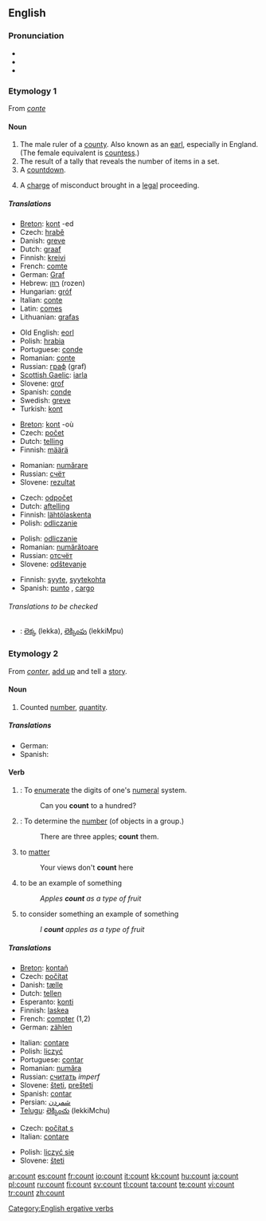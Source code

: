 ==English==

===Pronunciation===
*{{IPA|/kaʊnt/}}
*{{audio|en-us-count.ogg|Audio (US)}}
*{{rhymes|aʊnt}}

===Etymology 1===
From {{OF.}} ''[[conte]]''

====Noun====
{{wikipedia}}
{{en-noun}}

# The male ruler of a [[county]].  Also known as an [[earl]], especially in England.  (The female equivalent is [[countess]].)
# The result of a tally that reveals the number of items in a set.
# A [[countdown]].
# {{law}} A [[charge]] of misconduct brought in a [[legal]] proceeding.

=====Translations=====
{{trans-top|The male ruler of a county (1)}}
*[[Breton]]: [[kont]] {{m}} -ed {{p}}
*Czech: [[hrabě]] {{n}}
*Danish: [[greve]] {{c}}
*Dutch: [[graaf]] {{m}}
*Finnish: [[kreivi]]
*French: [[comte]] {{m}}
*German: [[Graf]] {{m}}
*Hebrew: [[רוזן]] (rozen) {{m}}
*Hungarian: [[gróf]]
*Italian: [[conte]]
*Latin: [[comes]] {{m}}
*Lithuanian: [[grafas]] {{m}}
{{trans-mid}}
*Old English: [[eorl]] {{m}}
*Polish: [[hrabia]] {{m}}
*Portuguese: [[conde]] {{m}}
*Romanian: [[conte]] {{m}}
*Russian: [[граф]] (graf) {{m}}
*[[Scottish Gaelic]]: [[iarla]] {{m}}
*Slovene: [[grof]] {{m}}
*Spanish: [[conde]] {{m}}
*Swedish: [[greve]]
*Turkish: [[kont]] {{m}}
{{trans-bottom}}

{{trans-top|The result of a tally that reveals the number of items in a set (2)}}
*[[Breton]]: [[kont]] {{f}} -où {{p}}
*Czech: [[počet]] {{n}}
*Dutch: [[telling]] {{f}}
*Finnish: [[määrä]]
{{trans-mid}}
*Romanian: [[numărare]] {{f}}
*Russian: [[счёт]]
*Slovene: [[rezultat]] {{m}}
{{trans-bottom}}

{{trans-top|A countdown (3)}}
*Czech: [[odpočet]] {{n}}
*Dutch: [[aftelling]] {{f}}
*Finnish: [[lähtölaskenta]]
*Polish: [[odliczanie]] {{n}}
{{trans-mid}}
*Polish: [[odliczanie]] {{n}}
*Romanian: [[numărătoare]] {{f}}
*Russian: [[отсчёт]]
*Slovene: [[odštevanje]] {{n}}
{{trans-bottom}}

{{trans-top|A charge of misconduct (4)}}
*Finnish: [[syyte]], [[syytekohta]]
*Spanish: [[punto]] {{m}}, [[cargo]] {{m}}
{{trans-bottom}}

======Translations to be checked======
{{checktrans}}
*{{ttbc|Telugu}}: [[లెక్క]] (lekka), [[లెక్కింపు]] (lekkiMpu)

===Etymology 2===
From {{OF.}} ''[[conter]]'', [[add up]] and tell a [[story]].

====Noun====
{{en-noun}}

# Counted [[number]], [[quantity]].

=====Translations=====
*German: {{t|de|Anzahl|g=f}}
*Spanish: {{t|es|conteo|g=m}}

====Verb====
{{en-verb}}

# {{intransitive}}: To [[enumerate]] the digits of one's [[numeral]] system.
#: Can you '''count''' to a hundred?
# {{transitive}}: To determine the [[number]] (of objects in a group.)
#: There are three apples; '''count''' them.
# {{intransitive}} to [[matter]]
#: Your views don't '''count''' here
# {{intransitive}} to be an example of something
#: ''Apples '''count''' as a type of fruit''
# {{transitive}} to consider something an example of something
#: ''I '''count''' apples as a type of fruit''

=====Translations=====
{{trans-top|to enumerate or determine number}}
*[[Breton]]: [[kontañ]]
*Czech: [[počítat]]
*Danish: [[tælle]]
*Dutch: [[tellen]]
*Esperanto: [[konti]]
*Finnish: [[laskea]]
*French: [[compter]] (1,2)
*German: [[zählen]]
{{trans-mid}}
*Italian: [[contare]]
*Polish: [[liczyć]]
*Portuguese: [[contar]]
*Romanian: [[număra]]
*Russian: [[считать]] ''imperf''
*Slovene: [[šteti]], [[prešteti]]
*Spanish: [[contar]]
*Persian: [[شمردن]]
*[[Telugu]]: [[లెక్కించు]] (lekkiMchu)
{{trans-bottom}}

{{trans-top|to matter}}
*Czech: [[počítat s]]
*Italian: [[contare]]
{{trans-mid}}
*Polish: [[liczyć się]]
*Slovene: [[šteti]]
{{trans-bottom}}

[[Category:English ergative verbs]]

[[ar:count]]
[[es:count]]
[[fr:count]]
[[io:count]]
[[it:count]]
[[kk:count]]
[[hu:count]]
[[ja:count]]
[[pl:count]]
[[ru:count]]
[[fi:count]]
[[sv:count]]
[[tl:count]]
[[ta:count]]
[[te:count]]
[[vi:count]]
[[tr:count]]
[[zh:count]]